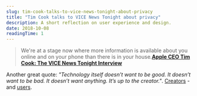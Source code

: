 ```yaml
---
slug: tim-cook-talks-to-vice-news-tonight-about-privacy
title: "Tim Cook talks to VICE News Tonight about privacy"
description: A short reflection on user experience and design.
date: 2018-10-08
readingTime: 1
---
```


>We're at a stage now where more information is available about you online and on your phone than there is in your house.**<a href="https://www.youtube.com/watch?v=VD1cP8SK3Q0&feature=youtu.be">Apple CEO Tim Cook: The VICE News Tonight Interview</a>**

Another great quote: _"Technology itself doesn’t want to be good. It doesn’t want to be bad. It doesn’t want anything. It’s up to the creator."_. <a href="/moral-implications-apps/">Creators</a> - and <a href="/my-responsibilities/">users</a>.